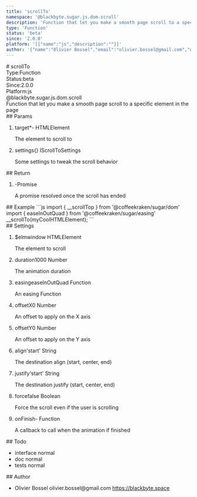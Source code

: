 ```yaml
---
title: 'scrollTo'
namespace: '@blackbyte.sugar.js.dom.scroll'
description: 'Function that let you make a smooth page scroll to a specific element in the page'
type: 'Function'
status: 'beta'
since: '2.0.0'
platform: '[{"name":"js","description":""}]'
author: '{"name":"Olivier Bossel","email":"olivier.bossel@gmail.com","url":"https://blackbyte.space"}'
---
```

<div class="docmap -mdx">
# scrollTo
<div class="docmap_metas">
<div class="docmap_type"><span class="docmap_type-label">Type:</span><span class="docmap_type-value">Function</span></div>
<div class="docmap_status"><span class="docmap_status-label">Status:</span><span class="docmap_status-value -beta">beta</span></div>
<div class="docmap_since"><span class="docmap_since-label">Since:</span><span class="docmap_since-value">2.0.0</span></div>
<div class="docmap_platform"><span class="docmap_platform-label">Platform:</span><span class="docmap_platform-value -js">js</span></div>
</div>
<div class="docmap_namespace">@blackbyte.sugar.js.dom.scroll</div>
<div class="docmap_description typo-lead typo-format">
Function that let you make a smooth page scroll to a specific element in the page
</div>
<div class="docmap_params">
## Params
<ol class="docmap_list">
<li class="docmap_item">
<span class="docmap_name">target<span class="docmap_required">*</span></span><span class="docmap_default">-</span> <span class="docmap_type">HTMLElement</span>
<p class="docmap_description">The element to scroll to</p>
</li>
<li class="docmap_item">
<span class="docmap_name">settings</span><span class="docmap_default">&lcub;&rcub;</span> <span class="docmap_type">IScrollToSettings</span>
<p class="docmap_description">Some settings to tweak the scroll behavior</p>
</li>
</ol>
</div>
<div class="docmap_return">
## Return
<ol class="docmap_list">
<li class="docmap_item">
<span class="docmap_default">-</span><span class="docmap_type">Promise</span>
<p class="docmap_description">A promise resolved once the scroll has ended</p>
</li>
</ol>
</div>
<div class="docmap_examples">
## Example
<s-code language="js" header>
```js
import { __scrollTop } from '@coffeekraken/sugar/dom'
import { easeInOutQuad } from '@coffeekraken/sugar/easing'
__scrollTo(myCoolHTMLElement);
```
</s-code>
</div>
<div class="docmap_settings">
## Settings
<ol class="docmap_list">
<li class="docmap_item">
<span class="docmap_name">$elm</span><span class="docmap_default">window</span> <span class="docmap_type">HTMLElement</span>
<p class="docmap_description">The element to scroll</p>
</li>
<li class="docmap_item">
<span class="docmap_name">duration</span><span class="docmap_default">1000</span> <span class="docmap_type">Number</span>
<p class="docmap_description">The animation duration</p>
</li>
<li class="docmap_item">
<span class="docmap_name">easing</span><span class="docmap_default">easeInOutQuad</span> <span class="docmap_type">Function</span>
<p class="docmap_description">An easing Function</p>
</li>
<li class="docmap_item">
<span class="docmap_name">offsetX</span><span class="docmap_default">0</span> <span class="docmap_type">Number</span>
<p class="docmap_description">An offset to apply on the X axis</p>
</li>
<li class="docmap_item">
<span class="docmap_name">offsetY</span><span class="docmap_default">0</span> <span class="docmap_type">Number</span>
<p class="docmap_description">An offset to apply on the Y axis</p>
</li>
<li class="docmap_item">
<span class="docmap_name">align</span><span class="docmap_default">&apos;start&apos;</span> <span class="docmap_type">String</span>
<p class="docmap_description">The destination align (start, center, end)</p>
</li>
<li class="docmap_item">
<span class="docmap_name">justify</span><span class="docmap_default">&apos;start&apos;</span> <span class="docmap_type">String</span>
<p class="docmap_description">The destination justify (start, center, end)</p>
</li>
<li class="docmap_item">
<span class="docmap_name">force</span><span class="docmap_default">false</span> <span class="docmap_type">Boolean</span>
<p class="docmap_description">Force the scroll even if the user is scrolling</p>
</li>
<li class="docmap_item">
<span class="docmap_name">onFinish</span><span class="docmap_default">-</span> <span class="docmap_type">Function</span>
<p class="docmap_description">A callback to call when the animation if finished</p>
</li>
</ol>
</div>
<div class="docmap_todo">
## Todo
<ul class="docmap_list">
<li class="docmap_item">
<span class="docmap_description">interface</span>
<span class="docmap_priority -normal">normal</span>
</li>
<li class="docmap_item">
<span class="docmap_description">doc</span>
<span class="docmap_priority -normal">normal</span>
</li>
<li class="docmap_item">
<span class="docmap_description">tests</span>
<span class="docmap_priority -normal">normal</span>
</li>
</ul>
</div>
<div class="docmap_author">
## Author
<ul class="docmap_list">
<li class="docmap_item">
<span class="docmap_name">Olivier Bossel</span>
<span class="docmap_email">olivier.bossel@gmail.com</span>
<a href="https://blackbyte.space" target="_blank" class="docmap_url">https://blackbyte.space</a>
</li>
</ul>
</div>
</div>